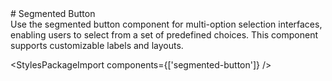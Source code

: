 
<Meta of={SegmentedButtonStories} />

<div className="docs-title">
  # Segmented Button

  <nav>
    <link-design of={JSON.stringify(SegmentedButtonStories)}></link-design>
  </nav>
</div>

<div className="lead">
  Use the segmented button component for multi-option selection interfaces, enabling users to select
  from a set of predefined choices. This component supports customizable labels and layouts.
</div>

<Canvas sourceState="shown" of={SegmentedButtonStories.Default} />
<div className="hide-col-default">
  <Controls of={SegmentedButtonStories.Default} />
</div>

<StylesPackageImport components={['segmented-button']} />

